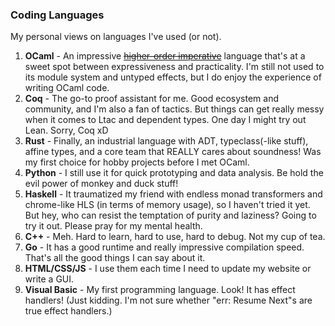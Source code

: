 ### Coding Languages

My personal views on languages I've used (or not).

1. **OCaml** - An impressive [~~higher-order imperative~~](https://discuss.ocaml.org/t/why-are-monads-important/8868/4) language that's at a sweet spot between expressiveness and practicality. I'm still not used to its module system and untyped effects, but I do enjoy the experience of writing OCaml code.
2. **Coq** - The go-to proof assistant for me. Good ecosystem and community, and I'm also a fan of tactics. But things can get really messy when it comes to Ltac and dependent types. One day I might try out Lean. Sorry, Coq xD
3. **Rust** - Finally, an industrial language with ADT, typeclass(-like stuff), affine types, and a core team that REALLY cares about soundness! Was my first choice for hobby projects before I met OCaml.
4. **Python** - I still use it for quick prototyping and data analysis. Be hold the evil power of monkey and duck stuff!
5. **Haskell** - It traumatized my friend with endless monad transformers and chrome-like HLS (in terms of memory usage), so I haven't tried it yet. But hey, who can resist the temptation of purity and laziness? Going to try it out. Please pray for my mental health.
6. **C++** - Meh. Hard to learn, hard to use, hard to debug. Not my cup of tea.
7. **Go** - It has a good runtime and really impressive compilation speed. That's all the good things I can say about it.
8. **HTML/CSS/JS** - I use them each time I need to update my website or write a GUI.
9. **Visual Basic** - My first programming language. Look! It has effect handlers! (Just kidding. I'm not sure whether "err: Resume Next"s are true effect handlers.)

